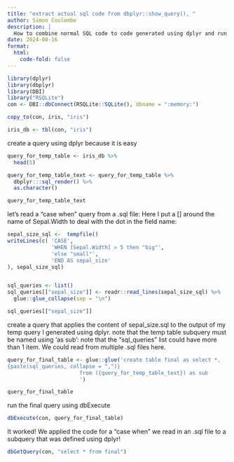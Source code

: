 ```yaml
---
title: "extract actual sql code from dbplyr::show_query(), "
author: Simon Coulombe
description: |
  How to combine normal SQL code to code generated using dplyr and run everything using dbExecute  
date: 2024-08-16
format:
  html:
    code-fold: false
---
```


```r
library(dplyr)
library(dbplyr)
library(DBI)
library("RSQLite")
con <- DBI::dbConnect(RSQLite::SQLite(), dbname = ":memory:")
```

```r
copy_to(con, iris, "iris")
```

```r
iris_db <- tbl(con, "iris")
```

create a query using dplyr because it is easy

```r
query_for_temp_table <- iris_db %>% 
  head(5) 

query_for_temp_table_text <- query_for_temp_table %>%
  dbplyr:::sql_render() %>%
  as.character()

query_for_temp_table_text
```


let's read a "case when" query from a .sql file:  Here I put a [] around the name of Sepal.Width to deal with the dot in the field name:

```r
sepal_size_sql <-  tempfile()
writeLines(c( 'CASE',
              'WHEN [Sepal.Width] > 5 then "big"',
              'else "small"',
              'END AS sepal_size'
), sepal_size_sql)


sql_queries <- list()
sql_queries[["sepal_size"]] <- readr::read_lines(sepal_size_sql) %>%
  glue::glue_collapse(sep = "\n")

sql_queries[["sepal_size"]]
```


create a query that applies the content of sepal_size.sql to  the output of my temp query I generated using dplyr.
note that the temp table subquery must be named using 'as sub':
note that the "sql_queries" list  could have more than 1 item.  We could read from multiple .sql files here.

```r

query_for_final_table <- glue::glue('create table final as select *,  
{paste(sql_queries, collapse = ",")}
                       from ({query_for_temp_table_text}) as sub
                       ')

query_for_final_table 
```


run the final query using dbExecute
```r
dbExecute(con, query_for_final_table)

```

It worked!
We applied the code for a "case when" we read in an .sql file to a subquery that was defined using dplyr!
```r
dbGetQuery(con, "select * from final")
```


